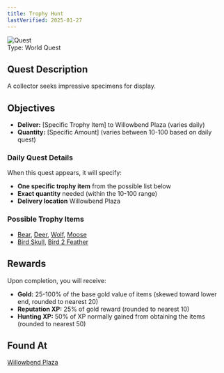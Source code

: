 ```yaml
---
title: Trophy Hunt
lastVerified: 2025-01-27
---
```


<div className="mb-8 flex items-start gap-6">
  <div className="flex-shrink-0">
    <img
      src="/assets/icons/quest.png"
      alt="Quest"
      className="h-24 w-24 rounded-lg border"
    />
  </div>
  <div className="flex-1">
    <div className="space-y-2">
      <div className="flex flex-wrap gap-4 text-sm">
        <span className="rounded-md bg-orange-100 px-2 py-1 dark:bg-orange-900">
          Type: World Quest
        </span>
      </div>
    </div>
  </div>
</div>

## Quest Description

A collector seeks impressive specimens for display.

## Objectives

- **Deliver:** [Specific Trophy Item] to Willowbend Plaza (varies daily)
- **Quantity:** [Specific Amount] (varies between 10-100 based on daily quest)

### Daily Quest Details
When this quest appears, it will specify:
- **One specific trophy item** from the possible list below
- **Exact quantity** needed (within the 10-100 range)
- **Delivery location** Willowbend Plaza

### Possible Trophy Items
- [Bear](/docs/resources/individual/bear), [Deer](/docs/resources/individual/deer), [Wolf](/docs/resources/individual/wolf), [Moose](/docs/resources/individual/moose)
- [Bird Skull](/docs/resources/individual/bird_skull), [Bird 2 Feather](/docs/resources/individual/bird_2_feather)

## Rewards

Upon completion, you will receive:

- **Gold:** 25-100% of the base gold value of items (skewed toward lower end, rounded to nearest 20)
- **Reputation XP:** 25% of gold reward (rounded to nearest 10)  
- **Hunting XP:** 50% of XP normally gained from obtaining the items (rounded to nearest 50)

## Found At

[Willowbend Plaza](/docs/map/individual/willowbend_plaza)
